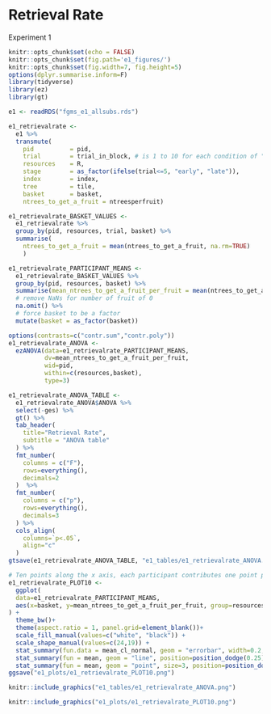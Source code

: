 # Retrieval Rate

Experiment 1

```r
knitr::opts_chunk$set(echo = FALSE)
knitr::opts_chunk$set(fig.path='e1_figures/')
knitr::opts_chunk$set(fig.width=7, fig.height=5)
options(dplyr.summarise.inform=F)
library(tidyverse)
library(ez)
library(gt)

e1 <- readRDS("fgms_e1_allsubs.rds")

e1_retrievalrate <-
  e1 %>%
  transmute(
    pid          = pid,
    trial        = trial_in_block, # is 1 to 10 for each condition of "resources"
    resources    = R,
    stage        = as_factor(ifelse(trial<=5, "early", "late")),
    index        = index,
    tree         = tile,
    basket       = basket,
    ntrees_to_get_a_fruit = ntreesperfruit)

e1_retrievalrate_BASKET_VALUES <- 
  e1_retrievalrate %>% 
  group_by(pid, resources, trial, basket) %>% 
  summarise(
    ntrees_to_get_a_fruit = mean(ntrees_to_get_a_fruit, na.rm=TRUE)
    ) 

e1_retrievalrate_PARTICIPANT_MEANS <-
  e1_retrievalrate_BASKET_VALUES %>% 
  group_by(pid, resources, basket) %>% 
  summarise(mean_ntrees_to_get_a_fruit_per_fruit = mean(ntrees_to_get_a_fruit)) %>% 
  # remove NaNs for number of fruit of 0
  na.omit() %>% 
  # force basket to be a factor
  mutate(basket = as_factor(basket))

options(contrasts=c("contr.sum","contr.poly"))
e1_retrievalrate_ANOVA <- 
  ezANOVA(data=e1_retrievalrate_PARTICIPANT_MEANS,
          dv=mean_ntrees_to_get_a_fruit_per_fruit,
          wid=pid,
          within=c(resources,basket),
          type=3)

e1_retrievalrate_ANOVA_TABLE <-
  e1_retrievalrate_ANOVA$ANOVA %>% 
  select(-ges) %>% 
  gt() %>% 
  tab_header(
    title="Retrieval Rate",
    subtitle = "ANOVA table"
  ) %>% 
  fmt_number(
    columns = c("F"),
    rows=everything(),
    decimals=2
  )  %>% 
  fmt_number(
    columns = c("p"),
    rows=everything(),
    decimals=3
  ) %>% 
  cols_align(
    columns=`p<.05`,
    align="c"
  )
gtsave(e1_retrievalrate_ANOVA_TABLE, "e1_tables/e1_retrievalrate_ANOVA.png")

# Ten points along the x axis, each participant contributes one point per cell
e1_retrievalrate_PLOT10 <-
  ggplot(
  data=e1_retrievalrate_PARTICIPANT_MEANS, 
  aes(x=basket, y=mean_ntrees_to_get_a_fruit_per_fruit, group=resources, pch=resources, fill=resources)
) +
  theme_bw()+
  theme(aspect.ratio = 1, panel.grid=element_blank())+
  scale_fill_manual(values=c("white", "black")) +
  scale_shape_manual(values=c(24,19)) +
  stat_summary(fun.data = mean_cl_normal, geom = "errorbar", width=0.2, position=position_dodge(0.25)) +
  stat_summary(fun = mean, geom = "line", position=position_dodge(0.25)) + 
  stat_summary(fun = mean, geom = "point", size=3, position=position_dodge(0.25))
ggsave("e1_plots/e1_retrievalrate_PLOT10.png")
```

```r
knitr::include_graphics("e1_tables/e1_retrievalrate_ANOVA.png")
```

```r
knitr::include_graphics("e1_plots/e1_retrievalrate_PLOT10.png")
```

